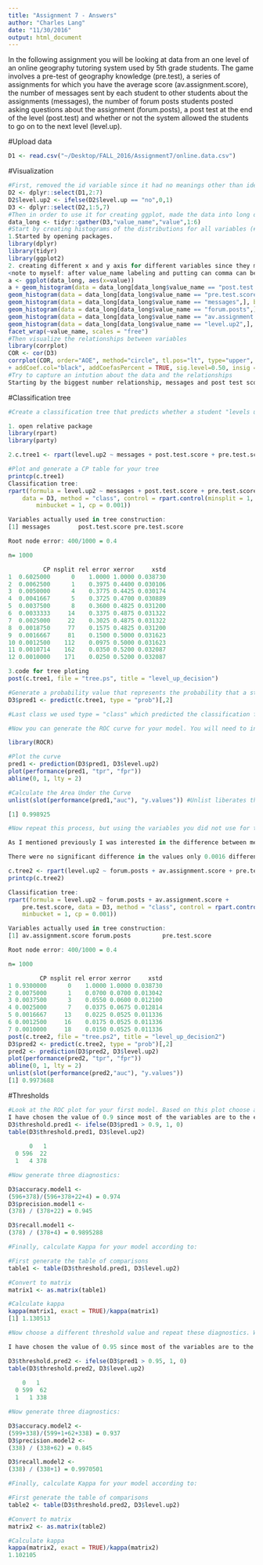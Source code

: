 ```yaml
---
title: "Assignment 7 - Answers"
author: "Charles Lang"
date: "11/30/2016"
output: html_document
---
```


In the following assignment you will be looking at data from an one level of an online geography tutoring system used by 5th grade students. The game involves a pre-test of geography knowledge (pre.test), a series of assignments for which you have the average score (av.assignment.score),  the number of messages sent by each student to other students about the assignments (messages), the number of forum posts students posted asking questions about the assignment (forum.posts), a post test at the end of the level (post.test) and whether or not the system allowed the students to go on to the next level (level.up).  

#Upload data
```r
D1 <- read.csv("~/Desktop/FALL_2016/Assignment7/online.data.csv")
```

#Visualization 
```r
#First, removed the id variable since it had no meanings other than identifying participants, changed level.up variable values into numeric varaible (no=0, yes=1). Then created the cleaned up data to use.
D2 <- dplyr::select(D1,2:7)
D2$level.up2 <- ifelse(D2$level.up == "no",0,1)
D3 <- dplyr::select(D2,1:5,7)
#Then in order to use it for creating ggplot, made the data into long data so that R can understand
data_long <- tidyr::gather(D3,"value_name","value",1:6)
#Start by creating histograms of the distributions for all variables (#HINT: look up "facet" in the ggplot documentation)
1.Started by opening packages.
library(dplyr)
library(tidyr)
library(ggplot2)
2. creating different x and y axis for different variables since they mean different things and want different x/y axis for different variables.
<note to myself: after value_name labeling and putting can comma can be the only way for R to distinguish different variables and their values/ one layers must contain all variables should be value_name this might be the reason why we made the data long to create one histogram>
a <- ggplot(data_long, aes(x=value))
a + geom_histogram(data = data_long[data_long$value_name == "post.test.score",], binwidth=0.01) +
geom_histogram(data = data_long[data_long$value_name == "pre.test.score",], binwidth=0.01) +
geom_histogram(data = data_long[data_long$value_name == "messages",], binwidth=10) +
geom_histogram(data = data_long[data_long$value_name == "forum.posts",], binwidth=2) +
geom_histogram(data = data_long[data_long$value_name == "av.assignment.score",], binwidth=0.01) +
geom_histogram(data = data_long[data_long$value_name == "level.up2",], binwidth=0.01) + 
facet_wrap(~value_name, scales = "free")
#Then visualize the relationships between variables
library(corrplot)
COR <- cor(D3)
corrplot(COR, order="AOE", method="circle", tl.pos="lt", type="upper", tl.col="black", tl.cex=0.6, tl.srt=45, 
+ addCoef.col="black", addCoefasPercent = TRUE, sig.level=0.50, insig = "blank")
#Try to capture an intution about the data and the relationships
Starting by the biggest number relationship, messages and post test scores showed the highest relationship. This showes that more interactions students have with other students in the class, students got the better grade. (Not to be suspicious, but I was wondering if students shared the answeres through message since this is online course; just my second thought). Also average assignment score and level up status was positively correlated. I coded level up yes as 1, so this relationship is understandable and makes sense; students who performs well might need advance education in geography. I was just interested in why forum post and message dose not have a high correlation since both are the outlet for students to communicate...
```
#Classification tree
```r
#Create a classification tree that predicts whether a student "levels up" in the online course using three variables of your choice (As we did last time, set all controls to their minimums)

1. open relative package
library(rpart)
library(party)

2.c.tree1 <- rpart(level.up2 ~ messages + post.test.score + pre.test.score, method="class", data=D3, control=rpart.control(minsplit=1,minbucket=1,cp=0.001))

#Plot and generate a CP table for your tree 
printcp(c.tree1)
Classification tree:
rpart(formula = level.up2 ~ messages + post.test.score + pre.test.score, 
    data = D3, method = "class", control = rpart.control(minsplit = 1, 
        minbucket = 1, cp = 0.001))

Variables actually used in tree construction:
[1] messages        post.test.score pre.test.score 

Root node error: 400/1000 = 0.4

n= 1000 

          CP nsplit rel error xerror     xstd
1  0.6025000      0    1.0000 1.0000 0.038730
2  0.0062500      1    0.3975 0.4400 0.030106
3  0.0050000      4    0.3775 0.4425 0.030174
4  0.0041667      5    0.3725 0.4700 0.030889
5  0.0037500      8    0.3600 0.4825 0.031200
6  0.0033333     14    0.3375 0.4875 0.031322
7  0.0025000     22    0.3025 0.4875 0.031322
8  0.0018750     77    0.1575 0.4825 0.031200
9  0.0016667     81    0.1500 0.5000 0.031623
10 0.0012500    112    0.0975 0.5000 0.031623
11 0.0010714    162    0.0350 0.5200 0.032087
12 0.0010000    171    0.0250 0.5200 0.032087

3.code for tree ploting
post(c.tree1, file = "tree.ps", title = "level_up_decision")

#Generate a probability value that represents the probability that a student levels up based your classification tree 
D3$pred1 <- predict(c.tree1, type = "prob")[,2]

#Last class we used type = "class" which predicted the classification for us, this time we are using type = "prob" to see the probability that our classififcation is based on.

#Now you can generate the ROC curve for your model. You will need to install the package ROCR to do this.

library(ROCR)

#Plot the curve
pred1 <- prediction(D3$pred1, D3$level.up2) 
plot(performance(pred1, "tpr", "fpr"))
abline(0, 1, lty = 2)

#Calculate the Area Under the Curve
unlist(slot(performance(pred1,"auc"), "y.values")) #Unlist liberates the AUC value from the "performance" object created by ROCR

[1] 0.998925

#Now repeat this process, but using the variables you did not use for the previous model and compare the plots & results of your two models. Which one do you think was the better model? Why?

As I mentioned previously I was interested in the difference between message and the forum post, so this time I used forum posts, average assignment score, and pre test score variable. 

There were no significant difference in the values only 0.0016 differences, so either one is fine.

c.tree2 <- rpart(level.up2 ~ forum.posts + av.assignment.score + pre.test.score, method="class", data=D3, control=rpart.control(minsplit=1,minbucket=1,cp=0.001))
printcp(c.tree2)

Classification tree:
rpart(formula = level.up2 ~ forum.posts + av.assignment.score + 
    pre.test.score, data = D3, method = "class", control = rpart.control(minsplit = 1, 
    minbucket = 1, cp = 0.001))

Variables actually used in tree construction:
[1] av.assignment.score forum.posts         pre.test.score     

Root node error: 400/1000 = 0.4

n= 1000 

         CP nsplit rel error xerror     xstd
1 0.9300000      0    1.0000 1.0000 0.038730
2 0.0075000      1    0.0700 0.0700 0.013042
3 0.0037500      3    0.0550 0.0600 0.012100
4 0.0025000      7    0.0375 0.0675 0.012814
5 0.0016667     13    0.0225 0.0525 0.011336
6 0.0012500     16    0.0175 0.0525 0.011336
7 0.0010000     18    0.0150 0.0525 0.011336
post(c.tree2, file = "tree.ps2", title = "level_up_decision2")
D3$pred2 <- predict(c.tree2, type = "prob")[,2]
pred2 <- prediction(D3$pred2, D3$level.up2) 
plot(performance(pred2, "tpr", "fpr"))
abline(0, 1, lty = 2)
unlist(slot(performance(pred2,"auc"), "y.values"))
[1] 0.9973688
```
#Thresholds
```r
#Look at the ROC plot for your first model. Based on this plot choose a probability threshold that balances capturing the most correct predictions against false positives. Then generate a new variable in your data set that classifies each student according to your chosen threshold.
I have chosen the value of 0.9 since most of the variables are to the extreme...
D3$threshold.pred1 <- ifelse(D3$pred1 > 0.9, 1, 0)
table(D3$threshold.pred1, D3$level.up2)
   
      0   1
  0 596  22
  1   4 378

#Now generate three diagnostics:

D3$accuracy.model1 <- 
(596+378)/(596+378+22+4) = 0.974                                                                                                                      
D3$precision.model1 <-
(378) / (378+22) = 0.945

D3$recall.model1 <- 
(378) / (378+4) = 0.9895288

#Finally, calculate Kappa for your model according to:

#First generate the table of comparisons
table1 <- table(D3$threshold.pred1, D3$level.up2)

#Convert to matrix
matrix1 <- as.matrix(table1)

#Calculate kappa
kappa(matrix1, exact = TRUE)/kappa(matrix1)
[1] 1.130513

#Now choose a different threshold value and repeat these diagnostics. What conclusions can you draw about your two thresholds?

I have chosen the value of 0.95 since most of the variables are to the extreme...

D3$threshold.pred2 <- ifelse(D3$pred1 > 0.95, 1, 0)
table(D3$threshold.pred2, D3$level.up2)
   
    0   1
  0 599  62
  1   1 338

#Now generate three diagnostics:

D3$accuracy.model2 <- 
(599+338)/(599+1+62+338) = 0.937                                                                                                                   
D3$precision.model2 <-
(338) / (338+62) = 0.845

D3$recall.model2 <- 
(338) / (338+1) = 0.9970501

#Finally, calculate Kappa for your model according to:

#First generate the table of comparisons
table2 <- table(D3$threshold.pred2, D3$level.up2)

#Convert to matrix
matrix2 <- as.matrix(table2)

#Calculate kappa
kappa(matrix2, exact = TRUE)/kappa(matrix2)
1.102105
```



